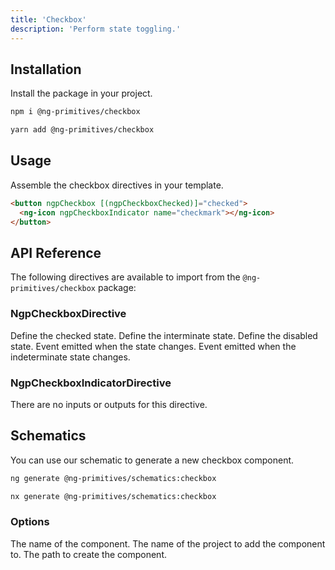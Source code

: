 ```yaml
---
title: 'Checkbox'
description: 'Perform state toggling.'
---
```


## Installation

Install the package in your project.

<CodeGroup>

```bash npm
npm i @ng-primitives/checkbox
```

```bash yarn
yarn add @ng-primitives/checkbox
```

</CodeGroup>

## Usage

Assemble the checkbox directives in your template.

```html
<button ngpCheckbox [(ngpCheckboxChecked)]="checked">
  <ng-icon ngpCheckboxIndicator name="checkmark"></ng-icon>
</button>
```

## API Reference

The following directives are available to import from the `@ng-primitives/checkbox` package:

### NgpCheckboxDirective

<ResponseField name="ngpCheckboxChecked" type="boolean" default="false">
  Define the checked state.
</ResponseField>

<ResponseField name="ngpCheckboxIndeterminate" type="boolean" default="false">
  Define the interminate state.
</ResponseField>

<ResponseField name="ngpCheckboxDisabled" type="boolean" default="false">
  Define the disabled state.
</ResponseField>

<ResponseField name="ngpCheckboxCheckedChange" type="boolean">
  Event emitted when the state changes.
</ResponseField>

<ResponseField name="ngpCheckboxIndeterminateChange" type="boolean">
  Event emitted when the indeterminate state changes.
</ResponseField>

### NgpCheckboxIndicatorDirective

There are no inputs or outputs for this directive.

## Schematics

You can use our schematic to generate a new checkbox component.

<CodeGroup>

```bash Angular CLI
ng generate @ng-primitives/schematics:checkbox
```

```bash Nx
nx generate @ng-primitives/schematics:checkbox
```

</CodeGroup>

### Options

<ResponseField name="name" type="string">
  The name of the component.
</ResponseField>

<ResponseField name="project" type="string">
  The name of the project to add the component to.
</ResponseField>

<ResponseField name="path" type="string">
  The path to create the component.
</ResponseField>
